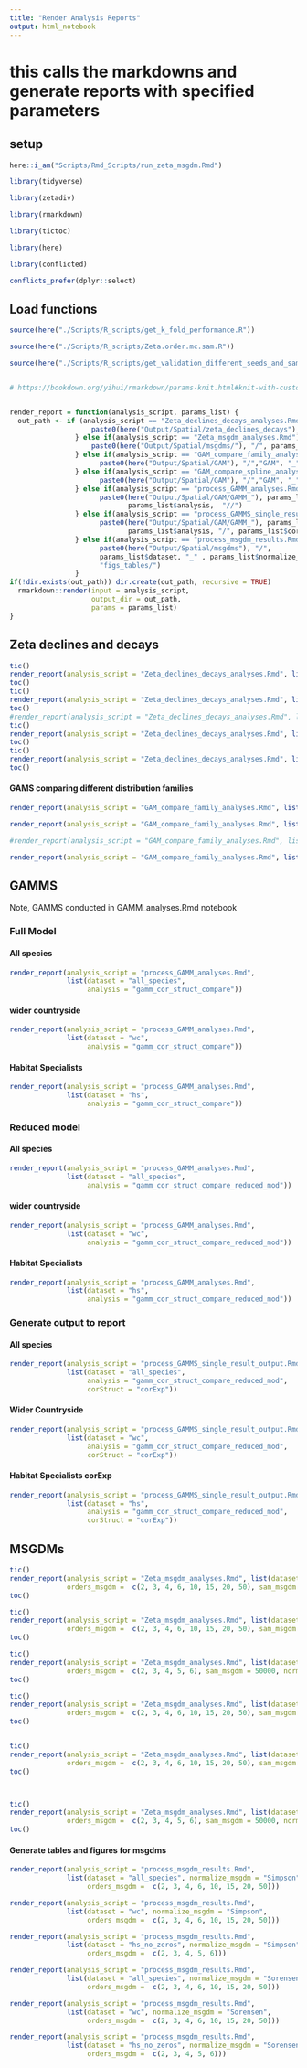 ```yaml
---
title: "Render Analysis Reports"
output: html_notebook
---
```

 
# this calls the markdowns and generate reports with specified parameters

## setup
```r
here::i_am("Scripts/Rmd_Scripts/run_zeta_msgdm.Rmd")

library(tidyverse)

library(zetadiv)

library(rmarkdown)

library(tictoc)

library(here)

library(conflicted)

conflicts_prefer(dplyr::select)
```


##  Load functions
```r
source(here("./Scripts/R_scripts/get_k_fold_performance.R"))

source(here("./Scripts/R_scripts/Zeta.order.mc.sam.R"))

source(here("./Scripts/R_scripts/get_validation_different_seeds_and_samps.R"))


# https://bookdown.org/yihui/rmarkdown/params-knit.html#knit-with-custom-parameters


render_report = function(analysis_script, params_list) {
  out_path <- if (analysis_script == "Zeta_declines_decays_analyses.Rmd"){
                    paste0(here("Output/Spatial/zeta_declines_decays"), "/", params_list$dataset,  "/")
                } else if(analysis_script == "Zeta_msgdm_analyses.Rmd") {
                    paste0(here("Output/Spatial/msgdms/"), "/", params_list$dataset, "_" , params_list$normalize_msgdm)
                } else if(analysis_script == "GAM_compare_family_analyses.Rmd") {
                      paste0(here("Output/Spatial/GAM"), "/","GAM", "_" , params_list$dataset,  "/")  
                } else if(analysis_script == "GAM_compare_spline_analyses.Rmd") {
                      paste0(here("Output/Spatial/GAM"), "/","GAM", "_" , params_list$dataset,  "/") 
                } else if(analysis_script == "process_GAMM_analyses.Rmd"){  
                      paste0(here("Output/Spatial/GAM/GAMM_"), params_list$dataset, "/", 
                             params_list$analysis,  "//")
                } else if(analysis_script == "process_GAMMS_single_result_output.Rmd"){  
                      paste0(here("Output/Spatial/GAM/GAMM_"), params_list$dataset, "/", 
                             params_list$analysis, "/", params_list$corStruct, "//")
                } else if(analysis_script == "process_msgdm_results.Rmd"){  
                      paste0(here("Output/Spatial/msgdms"), "/", 
                      params_list$dataset, "_" , params_list$normalize_msgdm, "/", 
                      "figs_tables/")
                }
if(!dir.exists(out_path)) dir.create(out_path, recursive = TRUE)
  rmarkdown::render(input = analysis_script,
                    output_dir = out_path,
                    params = params_list)
}
```




## Zeta declines and decays
```r
tic()
render_report(analysis_script = "Zeta_declines_decays_analyses.Rmd", list(dataset = "all_species", sam_ddecay = 10000, orders_ddecay = 2:100))
toc()
tic()
render_report(analysis_script = "Zeta_declines_decays_analyses.Rmd", list(dataset = "wc", sam_ddecay = 10000, orders_ddecay = 2:100))
toc()
#render_report(analysis_script = "Zeta_declines_decays_analyses.Rmd", list(dataset = "wc_no_zeros", sam_ddecay = 10000, orders_ddecay = 2:100))
tic()
render_report(analysis_script = "Zeta_declines_decays_analyses.Rmd", list(dataset = "hs", sam_ddecay = 10000, orders_ddecay = 2:8)) # Computational issues at higher orders
toc()
tic()
render_report(analysis_script = "Zeta_declines_decays_analyses.Rmd", list(dataset = "hs_no_zeros", sam_ddecay = 10000, orders_ddecay = 2:10)) # Computational issues at higher orders
toc()
```

#### GAMS comparing different distribution families

```r
render_report(analysis_script = "GAM_compare_family_analyses.Rmd", list(dataset = "all_species"))
```

```r
render_report(analysis_script = "GAM_compare_family_analyses.Rmd", list(dataset = "wc"))
```

```r
#render_report(analysis_script = "GAM_compare_family_analyses.Rmd", list(dataset = "hs_no_zeros"))
```


```r
render_report(analysis_script = "GAM_compare_family_analyses.Rmd", list(dataset = "hs"))
```


## GAMMS
Note, GAMMS conducted in GAMM_analyses.Rmd notebook

### Full Model

#### All species
```r
render_report(analysis_script = "process_GAMM_analyses.Rmd", 
              list(dataset = "all_species", 
                   analysis = "gamm_cor_struct_compare"))
```

#### wider countryside
```r
render_report(analysis_script = "process_GAMM_analyses.Rmd", 
              list(dataset = "wc", 
                   analysis = "gamm_cor_struct_compare"))
```

#### Habitat Specialists
```r
render_report(analysis_script = "process_GAMM_analyses.Rmd", 
              list(dataset = "hs", 
                   analysis = "gamm_cor_struct_compare"))
```

### Reduced model

#### All species
```r
render_report(analysis_script = "process_GAMM_analyses.Rmd", 
              list(dataset = "all_species", 
                   analysis = "gamm_cor_struct_compare_reduced_mod"))
```

#### wider countryside
```r
render_report(analysis_script = "process_GAMM_analyses.Rmd", 
              list(dataset = "wc", 
                   analysis = "gamm_cor_struct_compare_reduced_mod"))
```

#### Habitat Specialists
```r
render_report(analysis_script = "process_GAMM_analyses.Rmd", 
              list(dataset = "hs", 
                   analysis = "gamm_cor_struct_compare_reduced_mod"))
```

### Generate output to report

#### All species
```r

render_report(analysis_script = "process_GAMMS_single_result_output.Rmd", 
              list(dataset = "all_species", 
                   analysis = "gamm_cor_struct_compare_reduced_mod",
                   corStruct = "corExp"))
```
#### Wider Countryside
```r

render_report(analysis_script = "process_GAMMS_single_result_output.Rmd", 
              list(dataset = "wc", 
                   analysis = "gamm_cor_struct_compare_reduced_mod",
                   corStruct = "corExp"))
```
#### Habitat Specialists corExp
```r

render_report(analysis_script = "process_GAMMS_single_result_output.Rmd", 
              list(dataset = "hs", 
                   analysis = "gamm_cor_struct_compare_reduced_mod",
                   corStruct = "corExp"))
```

## MSGDMs
```r
tic()
render_report(analysis_script = "Zeta_msgdm_analyses.Rmd", list(dataset = "all_species",
              orders_msgdm =  c(2, 3, 4, 6, 10, 15, 20, 50), sam_msgdm = 50000, normalize_msgdm = "Simpson"))
toc()

tic()
render_report(analysis_script = "Zeta_msgdm_analyses.Rmd", list(dataset = "wc",  
              orders_msgdm =  c(2, 3, 4, 6, 10, 15, 20, 50), sam_msgdm = 50000, normalize_msgdm = "Simpson"))
toc()

tic()
render_report(analysis_script = "Zeta_msgdm_analyses.Rmd", list(dataset = "hs_no_zeros",  
              orders_msgdm =  c(2, 3, 4, 5, 6), sam_msgdm = 50000, normalize_msgdm = "Simpson"))
toc()

tic()
render_report(analysis_script = "Zeta_msgdm_analyses.Rmd", list(dataset = "all_species",
              orders_msgdm =  c(2, 3, 4, 6, 10, 15, 20, 50), sam_msgdm = 50000, normalize_msgdm = "Sorensen"))
toc()


tic()
render_report(analysis_script = "Zeta_msgdm_analyses.Rmd", list(dataset = "wc",  
              orders_msgdm =  c(2, 3, 4, 6, 10, 15, 20, 50), sam_msgdm = 50000, normalize_msgdm = "Sorensen"))
toc()



tic()
render_report(analysis_script = "Zeta_msgdm_analyses.Rmd", list(dataset = "hs_no_zeros",  
              orders_msgdm =  c(2, 3, 4, 5, 6), sam_msgdm = 50000, normalize_msgdm = "Sorensen"))
toc()

```

#### Generate tables and figures for msgdms
```r
render_report(analysis_script = "process_msgdm_results.Rmd", 
              list(dataset = "all_species", normalize_msgdm = "Simpson",
                   orders_msgdm =  c(2, 3, 4, 6, 10, 15, 20, 50)))

render_report(analysis_script = "process_msgdm_results.Rmd", 
              list(dataset = "wc", normalize_msgdm = "Simpson",
                   orders_msgdm =  c(2, 3, 4, 6, 10, 15, 20, 50)))

render_report(analysis_script = "process_msgdm_results.Rmd", 
              list(dataset = "hs_no_zeros", normalize_msgdm = "Simpson",
                   orders_msgdm =  c(2, 3, 4, 5, 6)))

render_report(analysis_script = "process_msgdm_results.Rmd", 
              list(dataset = "all_species", normalize_msgdm = "Sorensen",
                   orders_msgdm =  c(2, 3, 4, 6, 10, 15, 20, 50)))

render_report(analysis_script = "process_msgdm_results.Rmd", 
              list(dataset = "wc", normalize_msgdm = "Sorensen",
                   orders_msgdm =  c(2, 3, 4, 6, 10, 15, 20, 50)))

render_report(analysis_script = "process_msgdm_results.Rmd", 
              list(dataset = "hs_no_zeros", normalize_msgdm = "Sorensen",
                   orders_msgdm =  c(2, 3, 4, 5, 6)))
```

